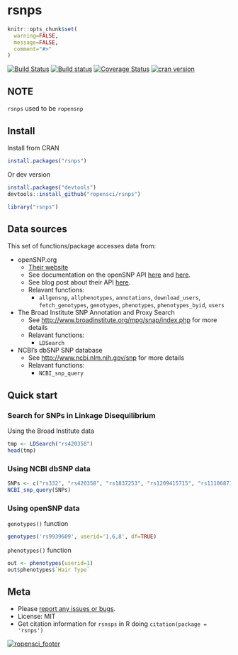 rsnps
=======

```r
knitr::opts_chunk$set(
  warning=FALSE,
  message=FALSE,
  comment="#>"
)
```

[![Build Status](https://api.travis-ci.org/ropensci/rsnps.png)](https://travis-ci.org/ropensci/rsnps)
[![Build status](https://ci.appveyor.com/api/projects/status/d2lv98726u6t9ut5/branch/master)](https://ci.appveyor.com/project/sckott/rsnps/branch/master)
[![Coverage Status](https://coveralls.io/repos/ropensci/rsnps/badge.svg)](https://coveralls.io/r/ropensci/rsnps)
[![cran version](http://www.r-pkg.org/badges/version/rsnps)](http://cran.rstudio.com/web/packages/rsnps)

## NOTE

`rsnps` used to be `ropensnp`

## Install

Install from CRAN

```r
install.packages("rsnps")
```

Or dev version

```r
install.packages("devtools")
devtools::install_github("ropensci/rsnps")
```

```r
library("rsnps")
```

## Data sources

This set of functions/package accesses data from:

+ openSNP.org
	+ [Their website](http://opensnp.org/)
	+ See documentation on the openSNP API [here](http://opensnp.org/faq#api) and [here](https://github.com/gedankenstuecke/snpr/wiki/JSON-API).
	+ See blog post about their API [here](http://opensnp.wordpress.com/2012/01/18/some-progress-on-the-api-json-endpoints/).
	+ Relavant functions:
		+ `allgensnp`, `allphenotypes`, `annotations`, `download_users`, `fetch_genotypes`, `genotypes`, `phenotypes`, `phenotypes_byid`, `users`


+ The Broad Institute SNP Annotation and Proxy Search
	+ See [http://www.broadinstitute.org/mpg/snap/index.php](http://www.broadinstitute.org/mpg/snap/index.php) for more details
	+ Relavant functions:
		+ `LDSearch`

+ NCBI's dbSNP SNP database
	+ See [http://www.ncbi.nlm.nih.gov/snp](http://www.ncbi.nlm.nih.gov/snp) for more details
	+ Relavant functions:
		+ `NCBI_snp_query`

## Quick start

### Search for SNPs in Linkage Disequilibrium

Using the Broad Institute data

```r
tmp <- LDSearch("rs420358")
head(tmp)
```

### Using NCBI dbSNP data

```r
SNPs <- c("rs332", "rs420358", "rs1837253", "rs1209415715", "rs111068718")
NCBI_snp_query(SNPs)
```

### Using openSNP data

`genotypes()` function

```r
genotypes('rs9939609', userid='1,6,8', df=TRUE)
```

`phenotypes()` function

```r
out <- phenotypes(userid=1)
out$phenotypes$`Hair Type`
```

## Meta

* Please [report any issues or bugs](https://github.com/ropensci/rsnps/issues).
* License: MIT
* Get citation information for `rsnsps` in R doing `citation(package = 'rsnps')`

[![ropensci_footer](http://ropensci.org/public_images/github_footer.png)](http://ropensci.org)
